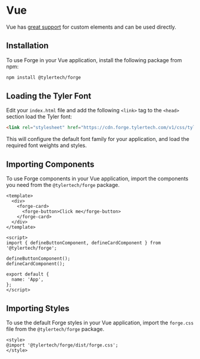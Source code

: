 
<Meta title="Frameworks/Vue" />

# Vue

Vue has [great support](https://custom-elements-everywhere.com/#vue) for custom elements and can be used directly.

## Installation

To use Forge in your Vue application, install the following package from npm:

```bash
npm install @tylertech/forge
```

## Loading the Tyler Font

Edit your `index.html` file and add the following `<link>` tag to the `<head>` section load the Tyler font:

```html
<link rel="stylesheet" href="https://cdn.forge.tylertech.com/v1/css/tyler-font.css">
```

This will configure the default font family for your application, and load the required font weights and styles.

## Importing Components

To use Forge components in your Vue application, import the components you need from the `@tylertech/forge` package.

```vue
<template>
  <div>
    <forge-card>
      <forge-button>Click me</forge-button>
    </forge-card>
  </div>
</template>

<script>
import { defineButtonComponent, defineCardComponent } from '@tylertech/forge';

defineButtonComponent();
defineCardComponent();

export default {
  name: 'App',
};
</script>
```

## Importing Styles

To use the default Forge styles in your Vue application, import the `forge.css` file from the `@tylertech/forge` package.

```vue
<style>
@import '@tylertech/forge/dist/forge.css';
</style>
```
